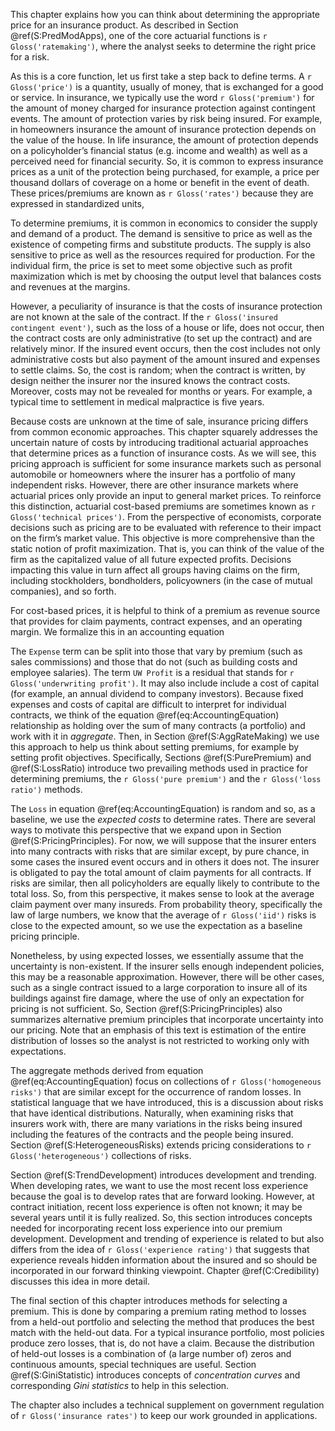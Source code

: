 <!-- ## Introduction to Ratemaking-->

This chapter explains how you can think about determining the appropriate price for an insurance product. As described in Section \@ref(S:PredModApps), one of the core actuarial functions is `r Gloss('ratemaking')`, where the  analyst seeks to determine the right price for a risk.

As this is a core function, let us first take a step back to define terms. A `r Gloss('price')` is a quantity, usually of money, that is exchanged for a good or service. In insurance, we typically use the word `r Gloss('premium')` for the amount of money charged for insurance protection against contingent events. The amount of protection varies by risk being insured. For example, in homeowners insurance the amount of insurance protection depends on the value of the house. In life insurance, the amount of protection depends on a policyholder's financial status (e.g. income and wealth) as well as a perceived need for financial security. So, it is common to express insurance prices as a unit of the protection being purchased, for example, a price per thousand dollars of coverage on a home or benefit in the event of death.  These prices/premiums are known as `r Gloss('rates')` because they are expressed in standardized units,

To determine premiums, it is common in economics to consider the supply and demand of a product. The demand is sensitive to price as well as the existence of competing firms and substitute products. The supply is also sensitive to price as well as the resources required for production. For the individual firm, the price is set to meet some objective such as profit maximization which is met by choosing the output level that balances costs and revenues at the margins.

However, a peculiarity of insurance is that the costs of insurance protection are not known at the sale of the contract. If the `r Gloss('insured contingent event')`, such as the loss of a house or life, does not occur, then the contract costs are only administrative (to set up the contract) and are relatively minor. If the insured event occurs, then the cost includes not only administrative costs but also payment of the amount insured and expenses to settle claims. So, the cost is random; when the contract is written, by design neither the insurer nor the insured knows the contract costs. Moreover, costs may not be revealed for months or years. For example, a typical time to settlement in medical malpractice is five years.

Because costs are unknown at the time of sale, insurance pricing differs from common economic approaches. This chapter squarely addresses the uncertain nature of costs by introducing traditional actuarial approaches that determine prices as a function of insurance costs. As we will see, this pricing approach is sufficient for some insurance markets such as personal automobile or homeowners where the insurer has a portfolio of many independent risks. However, there are other insurance markets where actuarial prices only provide an input to general market prices. To reinforce this distinction, actuarial cost-based premiums are sometimes known as `r Gloss('technical prices')`. From the perspective of economists, corporate decisions such as pricing are to be evaluated with reference to their impact on the firm's market value. This objective is more comprehensive than the static notion of profit maximization. That is, you can think of the value of the firm as the capitalized value of all future expected profits. Decisions impacting this value in turn affect all groups having claims on the firm, including stockholders, bondholders, policyowners (in the case of mutual companies), and so forth.

<!-- Given that costs are not incurred or even known at the time of sale, this chapter focuses on the costs of supplying insurance, following the actuarial literature. This is not a complete picture of everything needed to price insurance.  -->

For cost-based prices, it is helpful to think of a premium as revenue source that provides for claim payments, contract expenses, and an operating margin. We formalize this in an accounting equation

\begin{equation}
\small{
\text{Premium = Loss + Expense + UW Profit} .
}
(\#eq:AccountingEquation)
\end{equation}

The `Expense` term can be split into those that vary by premium (such as sales commissions) and those that do not (such as building costs and employee salaries). The term `UW Profit` is a residual that stands for `r Gloss('underwriting profit')`. It may also include include a cost of capital (for example, an annual dividend to company investors). Because fixed expenses and costs of capital are difficult to interpret for individual contracts, we think of the equation \@ref(eq:AccountingEquation) relationship as holding over the sum of many contracts (a portfolio) and work with it in *aggregate*. Then, in Section \@ref(S:AggRateMaking) we use this approach to help us think about setting premiums, for example by setting profit objectives. Specifically, Sections \@ref(S:PurePremium)  and \@ref(S:LossRatio) introduce two prevailing methods used in practice for determining premiums, the `r Gloss('pure premium')` and the `r Gloss('loss ratio')` methods.

The `Loss` in equation \@ref(eq:AccountingEquation) is random and so, as a baseline, we use the *expected costs* to determine rates. There are several ways to motivate this perspective that we expand upon in Section \@ref(S:PricingPrinciples). For now, we will suppose that the insurer enters into many contracts with risks that are similar except, by pure chance, in some cases the insured event occurs and in others it does not. The insurer is obligated to pay the total amount of claim payments for all contracts. If risks are similar, then all policyholders are equally likely to contribute to the total loss. So, from this perspective, it makes sense to look at the average claim payment over many insureds. From probability theory, specifically the law of large numbers, we know that the average of `r Gloss('iid')` risks is close to the expected amount, so we use the expectation as a baseline pricing principle.

Nonetheless, by using expected losses, we essentially assume that the uncertainty is non-existent. If the insurer sells enough independent policies, this may be a reasonable approximation. However, there will be other cases, such as a single contract issued to a large corporation to insure all of its buildings against fire damage, where the use of only an expectation for pricing is not sufficient. So, Section \@ref(S:PricingPrinciples) also summarizes alternative premium principles that incorporate uncertainty into our pricing. Note that an emphasis of this text is estimation of the entire distribution of losses so the analyst is not restricted to working only with expectations.

The aggregate methods derived from equation \@ref(eq:AccountingEquation) focus on collections of `r Gloss('homogeneous risks')` that are similar except for the occurrence of random losses. In statistical language that we have introduced, this is a discussion about risks that have identical distributions. Naturally, when examining risks that insurers work with, there are many variations in the risks being insured including the features of the contracts and the people being insured.  Section \@ref(S:HeterogeneousRisks) extends pricing considerations to `r Gloss('heterogeneous')` collections of risks.

Section \@ref(S:TrendDevelopment) introduces development and trending. When developing rates, we want to use the most recent loss experience because the goal is to develop rates that are forward looking. However, at contract initiation, recent loss experience is often not known; it may be several years until it is fully realized. So, this section introduces concepts needed for incorporating recent loss experience into our premium development. Development and trending of experience is related to but also differs from the idea of `r Gloss('experience rating')` that suggests that experience reveals hidden information about the insured and so should be incorporated in our forward thinking viewpoint. Chapter \@ref(C:Credibility) discusses this idea in more detail.

The final section of this chapter introduces methods for selecting a premium. This is done by comparing a premium rating method to losses from a held-out portfolio and selecting the method that produces the best match with the held-out data. For a typical insurance portfolio, most policies produce zero losses, that is, do not have a claim. Because the distribution of held-out losses is a combination of (a large number of) zeros and continuous amounts, special techniques are useful. Section \@ref(S:GiniStatistic) introduces concepts of *concentration curves* and corresponding *Gini statistics* to help in this selection.

The chapter also includes a technical supplement on government regulation of `r Gloss('insurance rates')` to keep our work grounded in applications.
